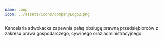 ```yaml
---
name: coop
icon: ../assets/icons/companyLogo2.png
---
```

Kancelaria adwokacka zapewnia pełną obsługę prawną przedsiębiorców z zakresu prawa gospodarczego, cywilnego oraz administracyjnego